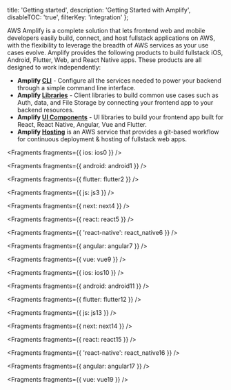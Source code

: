   title: 'Getting started',
  description: 'Getting Started with Amplify',
  disableTOC: 'true',
  filterKey: 'integration'
};

AWS Amplify is a complete solution that lets frontend web and mobile developers easily build, connect, and host fullstack applications on AWS, with the flexibility to leverage the breadth of AWS services as your use cases evolve. Amplify provides the following products to build fullstack iOS, Android, Flutter, Web, and React Native apps. These products are all designed to work independently:

- **Amplify [CLI](/cli)** - Configure all the services needed to power your backend through a simple command line interface.
- **Amplify [Libraries](/lib)** - Client libraries to build common use cases such as Auth, data, and File Storage by connecting your frontend app to your backend resources.
- **Amplify [UI Components](https://ui.docs.amplify.aws/)** - UI libraries to build your frontend app built for React, React Native, Angular, Vue and Flutter.
- **Amplify [Hosting](https://aws.amazon.com/amplify/hosting/)** is an AWS service that provides a git-based workflow for continuous deployment & hosting of fullstack web apps.


<Fragments fragments={{ ios: ios0 }} />


<Fragments fragments={{ android: android1 }} />


<Fragments fragments={{ flutter: flutter2 }} />


<Fragments fragments={{ js: js3 }} />


<Fragments fragments={{ next: next4 }} />


<Fragments fragments={{ react: react5 }} />


<Fragments fragments={{ 'react-native': react_native6 }} />


<Fragments fragments={{ angular: angular7 }} />


<Fragments fragments={{ vue: vue9 }} />


<Fragments fragments={{ ios: ios10 }} />


<Fragments fragments={{ android: android11 }} />


<Fragments fragments={{ flutter: flutter12 }} />


<Fragments fragments={{ js: js13 }} />


<Fragments fragments={{ next: next14 }} />


<Fragments fragments={{ react: react15 }} />


<Fragments fragments={{ 'react-native': react_native16 }} />


<Fragments fragments={{ angular: angular17 }} />


<Fragments fragments={{ vue: vue19 }} />
